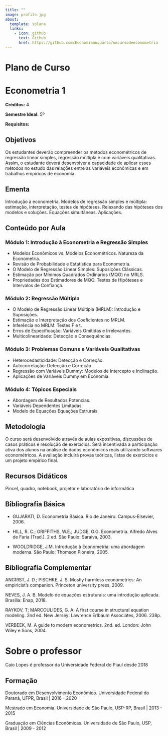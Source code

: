 ```yaml
---
title: ""
image: profile.jpg
about: 
  template: solana
  links:
    - icon: github
      text: Github
      href: https://github.com/Economianoquarto/umcursodeeconometria
---
```


# Plano de Curso

# Econometria 1

**Créditos:** 4

**Semestre Ideal:** 5º

**Requisitos:**

## Objetivos

Os estudantes deverão compreender os métodos econométricos de regressão linear simples, regressão múltipla e com variáveis qualitativas. Assim, o estudante deverá desenvolver a capacidade de aplicar esses métodos no estudo das relações entre as variáveis econômicas e em trabalhos empíricos de economia.

## Ementa

Introdução à econometria. Modelos de regressão simples e múltipla: estimação, interpretação, testes de hipóteses. Relaxando das hipóteses dos modelos e soluções. Equações simultâneas. Aplicações.

## Conteúdo por Aula

### Módulo 1: Introdução à Econometria e Regressão Simples

-   Modelos Econômicos vs. Modelos Econométricos. Natureza da Econometria.
-   Revisão de Probabilidade e Estatística para Econometria.
-   O Modelo de Regressão Linear Simples: Suposições Clássicas.
-   Estimação por Mínimos Quadrados Ordinários (MQO) no MRLS.
-   Propriedades dos Estimadores de MQO. Testes de Hipóteses e Intervalos de Confiança.

### Módulo 2: Regressão Múltipla

-   O Modelo de Regressão Linear Múltipla (MRLM): Introdução e Suposições.
-   Estimação e Interpretação dos Coeficientes no MRLM.
-   Inferência no MRLM: Testes F e t.
-   Erros de Especificação: Variáveis Omitidas e Irrelevantes.
-   Multicolinearidade: Detecção e Consequências.

### Módulo 3: Problemas Comuns e Variáveis Qualitativas

-   Heterocedasticidade: Detecção e Correção.
-   Autocorrelação: Detecção e Correção.
-   Regressão com Variáveis Dummy: Modelos de Intercepto e Inclinação.
-   Aplicações de Variáveis Dummy em Economia.

### Módulo 4: Tópicos Especiais

-   Abordagem de Resultados Potencias.
-   Variáveis Dependentes Limitadas.
-   Modelo de Equações Equações Estrurais

## Metodologia

O curso será desenvolvido através de aulas expositivas, discussões de casos práticos e resolução de exercícios. Será incentivada a participação ativa dos alunos na análise de dados econômicos reais utilizando softwares econométricos. A avaliação incluirá provas teóricas, listas de exercícios e um projeto empírico final.

## Recursos Didáticos

Pincel, quadro, notebook, projetor e laboratório de informática

## Bibliografia Básica

-   GUJARATI, D. Econometria Básica. Rio de Janeiro: Campus-Elsevier, 2006.

-   HILL, R. C.; GRIFFITHS, W.E.; JUDGE, G.G. Econometria. Alfredo Alves de Faria (Trad.). 2 ed. São Paulo: Saraiva, 2003.

-   WOOLDRIDGE, J.M. Introdução à Econometria: uma abordagem moderna. São Paulo: Thomson Pioneira, 2005.

## Bibliografia Complementar

ANGRIST, J. D.; PISCHKE, J. S. Mostly harmless econometrics: An empiricist's companion. Princeton university press, 2009.

NEVES, J. A. B. Modelo de equações estruturais: uma introdução aplicada. Brasília: Enap, 2018.

RAYKOV, T; MARCOULIDES, G. A. A first course in structural equation modeling. 2nd ed. New Jersey: Lawrence Erlbaum Associates, 2006. 238p.

VERBEEK, M. A guide to modern econometrics. 2nd. ed. London: John Wiley e Sons, 2004.

# Sobre o professor

Caio Lopes é professor da Universidade Federal do Piauí desde 2018

## Formação

Doutorado em Desenvolvimento Econômico. Universidade Federal do Paraná, UFPR, Brasil \| 2016 - 2020

Mestrado em Economia. Universidade de São Paulo, USP-RP, Brasil \| 2013 - 2015

Graduação em Ciências Econômicas. Universidade de São Paulo, USP, Brasil \| 2009 - 2012
